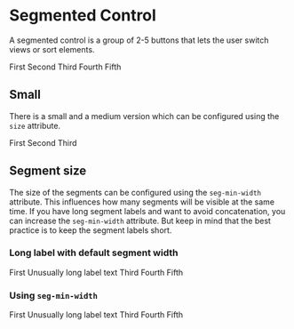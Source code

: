 
<Meta title="Components/Segmented Control" />

# Segmented Control

A segmented control is a group of 2-5 buttons that lets the user switch views or sort elements.

<Canvas>
  <gds-segmented-control>
    <gds-segment>First</gds-segment>
    <gds-segment selected>Second</gds-segment>
    <gds-segment>Third</gds-segment>
    <gds-segment>Fourth</gds-segment>
    <gds-segment>Fifth</gds-segment>
  </gds-segmented-control>
</Canvas>

## Small

There is a small and a medium version which can be configured using the `size` attribute.

<Canvas>
  <gds-segmented-control size="small">
    <gds-segment selected>First</gds-segment>
    <gds-segment>Second</gds-segment>
    <gds-segment>Third</gds-segment>
  </gds-segmented-control>
</Canvas>

## Segment size

The size of the segments can be configured using the `seg-min-width` attribute. This influences
how many segments will be visible at the same time. If you have long segment labels and want to
avoid concatenation, you can increase the `seg-min-width` attribute. But keep in mind that the
best practice is to keep the segment labels short.

### Long label with default segment width

<Canvas>
  <gds-segmented-control>
    <gds-segment>First</gds-segment>
    <gds-segment selected>Unusually long label text</gds-segment>
    <gds-segment>Third</gds-segment>
    <gds-segment>Fourth</gds-segment>
    <gds-segment>Fifth</gds-segment>
  </gds-segmented-control>
</Canvas>

### Using `seg-min-width`

<Canvas>
  <gds-segmented-control seg-min-width="200">
    <gds-segment>First</gds-segment>
    <gds-segment selected>Unusually long label text</gds-segment>
    <gds-segment>Third</gds-segment>
    <gds-segment>Fourth</gds-segment>
    <gds-segment>Fifth</gds-segment>
  </gds-segmented-control>
</Canvas>
